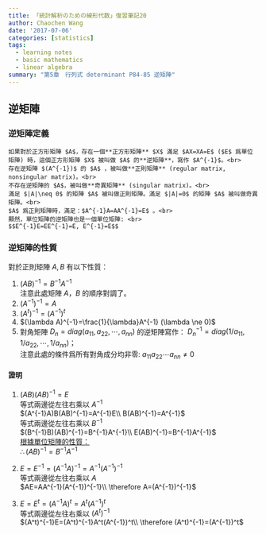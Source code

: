 ```yaml
---
title: 「統計解析のための線形代数」復習筆記20
author: Chaochen Wang
date: '2017-07-06'
categories: [statistics]
tags:
  - learning notes
  - basic mathematics
  - linear algebra
summary: "第5章　行列式 determinant P84-85 逆矩陣"
---
```


## 逆矩陣

### 逆矩陣定義

```theorem
如果對於正方形矩陣 $A$，存在一個**正方形矩陣** $X$ 滿足 $AX=XA=E$ ($E$ 爲單位矩陣) 時，這個正方形矩陣 $X$ 被叫做 $A$ 的**逆矩陣**，寫作 $A^{-1}$。<br>
存在逆矩陣 $(A^{-1})$ 的 $A$ ，被叫做**正則矩陣** (regular matrix, nonsingular matrix)。<br>
不存在逆矩陣的 $A$，被叫做**奇異矩陣** (singular matrix)。<br>
滿足 $|A|\neq 0$ 的矩陣 $A$ 被叫做正則矩陣。滿足 $|A|=0$ 的矩陣 $A$ 被叫做奇異矩陣。<br>
$A$ 爲正則矩陣時，滿足：$A^{-1}A=AA^{-1}=E$ 。<br>
顯然，單位矩陣的逆矩陣也是一個單位矩陣: <br>
$$E^{-1}E=EE^{-1}=E, E^{-1}=E$$
```

### 逆矩陣的性質

對於正則矩陣 $A, B$ 有以下性質：

1. $(AB)^{-1}=B^{-1}A^{-1}$<br>
<span class="diff_alert">注意此處矩陣 $A，B$ 的順序對調了。</span>
2. $(A^{-1})^{-1}=A$
3. $(A^{t})^{-1}=(A^{-1})^t$
4. $(\lambda A)^{-1}=\frac{1}{\lambda}A^{-1} (\lambda \ne 0)$
5. 對角矩陣 $D_n=diag(a_{11},a_{22},\dotsm,a_{nn})$ 的逆矩陣寫作： $D_n^{-1}=diag(1/a_{11}, 1/a_{22},\dotsm,1/a_{nn})$；<br>
<span class="diff_alert">注意此處的條件爲所有對角成分均非零: $a_{11}a_{22}\dotsm a_{nn}\neq 0$</span>

#### 證明

1. $(AB)(AB)^{-1}=E$ <br>
<span class="diff_alert">等式兩邊從左往右乘以 $A^{-1}$</span><br>
$(A^{-1}A)B(AB)^{-1}=A^{-1}E\\
B(AB)^{-1}=A^{-1}$<br>
<span class="diff_alert">等式兩邊從左往右乘以 $B^{-1}$</span><br>
$(B^{-1}B)(AB)^{-1}=B^{-1}A^{-1}\\
E(AB)^{-1}=B^{-1}A^{-1}$<br>
<span class="diff_alert">[根據單位矩陣的性質：](https://winterwang.github.io/post/2017-03-08/)</span><br>
$\therefore (AB)^{-1}=B^{-1}A^{-1}$

2. $E=E^{-1}=(A^{-1}A)^{-1}=A^{-1}(A^{-1})^{-1}$<br>
<span class="diff_alert">等式兩邊從左往右乘以 $A$</span><br>
$AE=AA^{-1}(A^{-1})^{-1}\\
\therefore A=(A^{-1})^{-1}$

3. $E=E^t=(A^{-1}A)^t=A^t(A^{-1})^t$<br>
<span class="diff_alert">等式兩邊從左往右乘以 $(A^t)^{-1}$</span><br>
$(A^t)^{-1}E=(A^t)^{-1}A^t(A^{-1})^t\\
\therefore (A^t)^{-1}=(A^{-1})^t$
